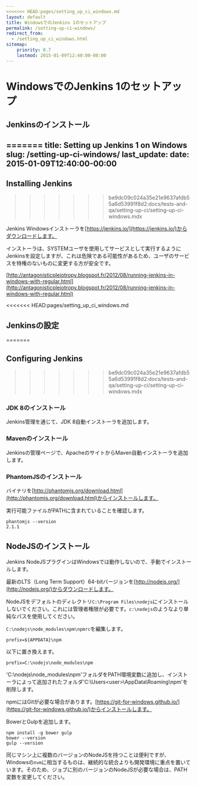 ```yaml
---
<<<<<<< HEAD:pages/setting_up_ci_windows.md
layout: default
title: WindowsでのJenkins 1のセットアップ
permalink: /setting-up-ci-windows/
redirect_from:
  - /setting_up_ci_windows.html
sitemap:
    priority: 0.7
    lastmod: 2015-01-09T12:40:00-00:00
---
```


# <i class="fa fa-stethoscope"></i> WindowsでのJenkins 1のセットアップ

## Jenkinsのインストール
=======
title: Setting up Jenkins 1 on Windows
slug: /setting-up-ci-windows/
last_update:
  date: 2015-01-09T12:40:00-00:00
---

## Installing Jenkins
>>>>>>> be9dc09c024a35e21e9637afdb55a6d53991f8d2:docs/tests-and-qa/setting-up-ci/setting-up-ci-windows.mdx

Jenkins Windowsインストーラを[https://jenkins.io/](https://jenkins.io/)からダウンロードします。

インストーラは、SYSTEMユーザを使用してサービスとして実行するようにJenkinsを設定しますが、これは危険である可能性があるため、ユーザのサービスを特権のないものに変更する方が安全です。

[http://antagonisticpleiotropy.blogspot.fr/2012/08/running-jenkins-in-windows-with-regular.html](http://antagonisticpleiotropy.blogspot.fr/2012/08/running-jenkins-in-windows-with-regular.html)

<<<<<<< HEAD:pages/setting_up_ci_windows.md
## Jenkinsの設定
=======

## Configuring Jenkins
>>>>>>> be9dc09c024a35e21e9637afdb55a6d53991f8d2:docs/tests-and-qa/setting-up-ci/setting-up-ci-windows.mdx

### JDK 8のインストール

Jenkins管理を通じて、JDK 8自動インストーラを追加します。

### Mavenのインストール

Jenkinsの管理ページで、ApacheのサイトからMaven自動インストーラを追加します。

### PhantomJSのインストール

バイナリを[http://phantomjs.org/download.html](http://phantomjs.org/download.html)からインストールします。

実行可能ファイルがPATHに含まれていることを確認します。

```shell
phantomjs --version
2.1.1
```


## NodeJSのインストール

Jenkins NodeJSプラグインはWindowsでは動作しないので、手動でインストールします。

最新のLTS（Long Term Support）64-bitバージョンを[http://nodejs.org/](http://nodejs.org/)からダウンロードします。

NodeJSをデフォルトのディレクトリ`C:\Program Files\nodejs`にインストールしないでください。これには管理者権限が必要です。`c:\nodejs`のようなより単純なパスを使用してください。

`C:\nodejs\node_modules\npm\npmrc`を編集します。

```
prefix=${APPDATA}\npm
```

以下に置き換えます。

```
prefix=C:\nodejs\node_modules\npm
```

'C:\nodejs\node_modules\npm'フォルダをPATH環境変数に追加し、インストーラによって追加されたフォルダ'C:\Users\<user>\AppData\Roaming\npm'を削除します。

npmにはGitが必要な場合があります。[https://git-for-windows.github.io/](https://git-for-windows.github.io/)からインストールします。

BowerとGulpを追加します。

```shell
npm install -g bower gulp
bower --version
gulp --version
```

同じマシン上に複数のバージョンのNodeJSを持つことは便利ですが、Windowsの`nvm`に相当するものは、継続的な統合よりも開発環境に重点を置いています。そのため、ジョブに別のバージョンのNodeJSが必要な場合は、PATH変数を変更してください。
